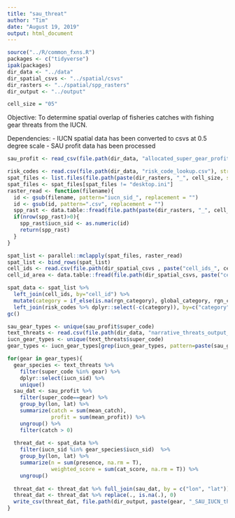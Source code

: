 ```yaml
---
title: "sau_threat"
author: "Tim"
date: "August 19, 2019"
output: html_document
---
```


```r

source("../R/common_fxns.R")
packages <- c("tidyverse")
ipak(packages)
dir_data <- "../data"
dir_spatial_csvs <- "../spatial/csvs"
dir_rasters <- "../spatial/spp_rasters"
dir_output <- "../output"

cell_size = "05"
```

Objective: To determine spatial overlap of fisheries catches with fishing gear threats from the IUCN. 

Dependencies:
- IUCN spatial data has been converted to csvs at 0.5 degree scale
- SAU profit data has been processed

```r
sau_profit <- read_csv(file.path(dir_data, "allocated_super_gear_profit.csv"))
```


```r
risk_codes <- read.csv(file.path(dir_data, "risk_code_lookup.csv"), stringsAsFactors = F)
spat_files <- list.files(file.path(paste(dir_rasters, "_", cell_size, sep="")))
spat_files <- spat_files[spat_files != "desktop.ini"]
raster_read <- function(filename){
  id <- gsub(filename, pattern="iucn_sid_", replacement = "")
  id <- gsub(id, pattern=".csv", replacement = "")
  spp_rast <- data.table::fread(file.path(paste(dir_rasters, "_", cell_size, sep=""), filename))
  if(nrow(spp_rast)>0){
    spp_rast$iucn_sid <- as.numeric(id)
    return(spp_rast)
  }
}

spat_list <- parallel::mclapply(spat_files, raster_read)
spat_list <- bind_rows(spat_list) 
cell_ids <- read.csv(file.path(dir_spatial_csvs , paste("cell_ids_", cell_size,".txt", sep="")), header=T, col.names = c("cell_id", "lon", "lat"))
cell_id_area <- data.table::fread(file.path(dir_spatial_csvs, paste("cell_id_area_", cell_size,".csv", sep="")))

spat_data <- spat_list %>% 
  left_join(cell_ids, by="cell_id") %>%
  mutate(category = if_else(is.na(rgn_category), global_category, rgn_category)) %>% 
  left_join(risk_codes %>% dplyr::select(-c(category)), by=c("category"="code"))
gc()
```


```r

sau_gear_types <- unique(sau_profit$super_code)
text_threats <- read.csv(file.path(dir_data, "narrative_threats_output_tidy.csv"))
iucn_gear_types <- unique(text_threats$super_code)
gear_types <- iucn_gear_types[grep(iucn_gear_types, pattern=paste(sau_gear_types, collapse="|"))]

for(gear in gear_types){
  gear_species <- text_threats %>%
    filter(super_code %in% gear) %>% 
    dplyr::select(iucn_sid) %>% 
    unique()
  sau_dat <- sau_profit %>% 
    filter(super_code==gear) %>% 
    group_by(lon, lat) %>% 
    summarize(catch = sum(mean_catch),
              profit = sum(mean_profit)) %>% 
    ungroup() %>% 
    filter(catch > 0)
  
  threat_dat <- spat_data %>% 
    filter(iucn_sid %in% gear_species$iucn_sid)  %>% 
    group_by(lon, lat) %>% 
    summarize(n = sum(presence, na.rm = T),
              weighted_score = sum(cat_score, na.rm = T)) %>% 
    ungroup()
  
  threat_dat <- threat_dat %>% full_join(sau_dat, by = c("lon", "lat"))
  threat_dat <- threat_dat %>% replace(., is.na(.), 0)
  write_csv(threat_dat, file.path(dir_output, paste(gear, "_SAU_IUCN_threat_", cell_size, ".csv", sep="")))
}


```


